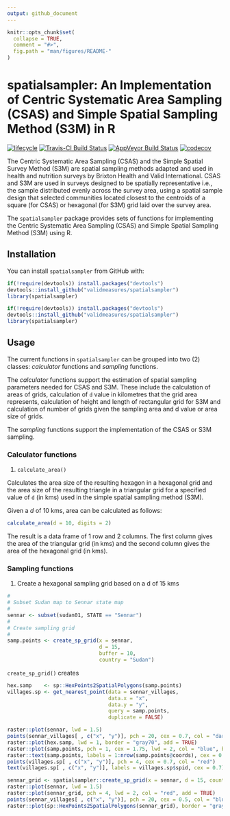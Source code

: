 ```yaml
---
output: github_document
---
```


<!-- README.md is generated from README.Rmd. Please edit that file -->

```r
knitr::opts_chunk$set(
  collapse = TRUE,
  comment = "#>",
  fig.path = "man/figures/README-"
)
```

# spatialsampler: An Implementation of Centric Systematic Area Sampling (CSAS) and Simple Spatial Sampling Method (S3M) in R

[![lifecycle](https://img.shields.io/badge/lifecycle-experimental-orange.svg)](https://www.tidyverse.org/lifecycle/#experimental)
[![Travis-CI Build Status](https://travis-ci.org/validmeasures/spatialsampler.svg?branch=master)](https://travis-ci.org/validmeasures/spatialsampler)
[![AppVeyor Build Status](https://ci.appveyor.com/api/projects/status/github/validmeasures/spatialsampler?branch=master&svg=true)](https://ci.appveyor.com/project/validmeasures/spatialsampler)
[![codecov](https://codecov.io/gh/validmeasures/spatialsampler/branch/master/graph/badge.svg)](https://codecov.io/gh/validmeasures/spatialsampler)

The Centric Systematic Area Sampling (CSAS) and the Simple Spatial Survey Method (S3M) are spatial sampling methods adapted and used in health and nutrition surveys by Brixton Health and Valid International. CSAS and S3M are used in surveys designed to be spatially representative i.e., the sample distributed evenly across the survey area, using a spatial sample design that selected communities located closest to the centroids of a square (for CSAS) or hexagonal (for S3M) grid laid over the survey area.

The `spatialsampler` package provides sets of functions for implementing the Centric Systematic Area Sampling (CSAS) and Simple Spatial Sampling Method (S3M) using R.

## Installation

You can install `spatialsampler` from GitHub with:

```r
if(!require(devtools)) install.packages("devtools")
devtools::install_github("validmeasures/spatialsampler")
library(spatialsampler)
```

```r
if(!require(devtools)) install.packages("devtools")
devtools::install_github("validmeasures/spatialsampler")
library(spatialsampler)
```

## Usage

The current functions in `spatialsampler` can be grouped into two (2) classes: *calculator* functions and *sampling* functions.

The *calculator* functions support the estimation of spatial sampling parameters needed for CSAS and S3M. These include the calculation of areas of grids, calculation of `d` value in kilometres that the grid area represents, calculation of height and length of rectangular grid for S3M and calculation of number of grids given the sampling area and d value or area size of grids.

The *sampling* functions support the implementation of the CSAS or S3M sampling.


### Calculator functions

1. `calculate_area()`

Calculates the area size of the resulting hexagon in a hexagonal grid and the area size of the resulting triangle in a triangular grid for a specified value of `d` (in kms) used in the simple spatial sampling method (S3M).

Given a $d$ of 10 kms, area can be calculated as follows:

```r
calculate_area(d = 10, digits = 2)
```

The result is a data frame of 1 row and 2 columns. The first column gives the area of the triangular grid (in kms) and the second column gives the area of the hexagonal grid (in kms).


### Sampling functions

1. Create a hexagonal sampling grid based on a d of 15 kms

```r
#
# Subset Sudan map to Sennar state map
#
sennar <- subset(sudan01, STATE == "Sennar")
#
# Create sampling grid
#
samp.points <- create_sp_grid(x = sennar, 
                              d = 15, 
                              buffer = 10, 
                              country = "Sudan")
```

`create_sp_grid()` creates 

```r
hex.samp    <- sp::HexPoints2SpatialPolygons(samp.points)
villages.sp <- get_nearest_point(data = sennar_villages, 
                                 data.x = "x", 
                                 data.y = "y", 
                                 query = samp.points, 
                                 duplicate = FALSE)
```

```r
raster::plot(sennar, lwd = 1.5)
points(sennar_villages[ , c("x", "y")], pch = 20, cex = 0.7, col = "darkgreen")
raster::plot(hex.samp, lwd = 1, border = "gray70", add = TRUE)
raster::plot(samp.points, pch = 1, cex = 1.75, lwd = 2, col = "blue", bg = NA, add = TRUE)
raster::text(samp.points, labels = 1:nrow(samp.points@coords), cex = 0.6)
points(villages.sp[ , c("x", "y")], pch = 4, cex = 0.7, col = "red")
text(villages.sp[ , c("x", "y")], labels = villages.sp$spid, cex = 0.7)
```


```r
sennar_grid <- spatialsampler::create_sp_grid(x = sennar, d = 15, country = "Sudan")
raster::plot(sennar, lwd = 1.5)
raster::plot(sennar_grid, pch = 4, lwd = 2, col = "red", add = TRUE)
points(sennar_villages[ , c("x", "y")], pch = 20, cex = 0.5, col = "blue")
raster::plot(sp::HexPoints2SpatialPolygons(sennar_grid), border = "gray70", lwd = 1, add = TRUE)
```
